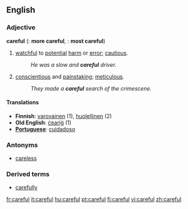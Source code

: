 ==English==

===Adjective===
'''careful'''  ({{compar}}: '''more careful''', {{superl}}: '''most careful''')

# [[watchful]] to [[potential]] [[harm]] or [[error]]; [[cautious]].
#:''He was a slow and '''careful''' driver.''
# [[conscientious]] and [[painstaking]]; [[meticulous]].
#:''They made a '''careful''' search of the crimescene.''

====Translations====
*'''Finnish''': [[varovainen]] (1), [[huolellinen]] (2)
*'''Old English''': [[cearig|ċeariġ]] (1)
*'''[[Portuguese]]''': [[cuidadoso]]

===Antonyms===
*[[careless]]

===Derived terms===
*[[carefully]]

[[fr:careful]]
[[it:careful]]
[[hu:careful]]
[[pt:careful]]
[[fi:careful]]
[[vi:careful]]
[[zh:careful]]